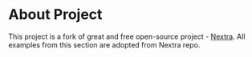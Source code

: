 # About Project

This project is a fork of great and free open-source project - [Nextra](https://github.com/shuding/nextra). All examples from this section
are adopted from Nextra repo.
